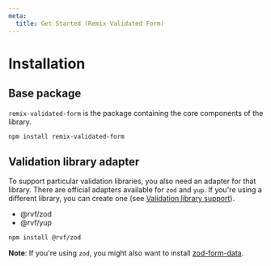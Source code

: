 ```yaml
---
meta:
  title: Get Started (Remix Validated Form)
---
```


# Installation

## Base package

`remix-validated-form` is the package containing the core components of the library.

```bash
npm install remix-validated-form
```

## Validation library adapter

To support particular validation libraries, you also need an adapter for that library.
There are official adapters available for `zod` and `yup`.
If you're using a different library, you can create one
(see [Validation library support](/validation-library-support)).

- @rvf/zod
- @rvf/yup

```bash
npm install @rvf/zod
```

**Note**: If you're using `zod`, you might also want to install [zod-form-data](/zod-form-data).
